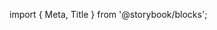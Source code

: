 ﻿import { Meta, Title } from '@storybook/blocks';

<Meta of={TextBoxStories} />

<Title />

General purpose TextBox component

## Source

https://github.com/rdkcentral/Lightning-UI-Components/blob/develop/packages/@lightningjs/ui-components/src/components/TextBox/TextBox.js

## Usage

Set a content property with your text and specify a property style as a string.
TextBox also accepts inline content arrays and strings which are rendered using the [InlineContent](/docs/components-inlinecontent--test) component.

```js
import { TextBox } from '@lightningjs/ui-components';

TextBox: {
  type: TextBox,
  content: 'Lorem ipsum dolor sit amet, consectetur adipiscing elit.',
  fixed: true,
  w: 600,
  style: {
    textStyle: 'headline1'
  }
}
```

> **Note on width:**
>
> To assign a width to the `TextBox` component, either a `w` value or `wordWrapWidth` (nested within `textStyle` and the `style` prop) value may be provided.
>
> - If `wordWrapWidth` is defined, then the component will apply that property and the width should reflect the value accordingly.
> - If only a `w` value is provided and no `wordWrapWidth` is defined, the `TextBox` component will automatically apply a `wordWrapWidth` of the defined `w` value to the component.
>   **Important:** the `fixed` property must be set to `true` in this case.
> - If neither `w` or `wordWrapWidth` is defined, the component will automatically set the width to be the width of the component.

### Properties

| name    | type    | required | default   | description                                                |
| ------- | ------- | -------- | --------- | ---------------------------------------------------------- |
| content | string  | true     | undefined | Text to be displayed in element                            |
| fixed   | boolean | false    | false     | If `true`, allows the width of the text to be set with `w` |
| marquee | boolean | false    | false     | Allows text to be scrollable                               |

TextBox also supports rendering as an InlineContent component. See [InlineContent documentation](/docs/components-inlinecontent--basic) for table of supported properties.

### Style Properties

| name      | type             | description                                                                                                                                                                                                                                             |
| --------- | ---------------- | ------------------------------------------------------------------------------------------------------------------------------------------------------------------------------------------------------------------------------------------------------- |
| offsetX   | number           | Used to ensure text is positioned correctly                                                                                                                                                                                                             |
| offsetY   | number           | Used to ensure text is positioned correctly                                                                                                                                                                                                             |
| textStyle | string \| object | Default style of text to be displayed. Object should come from the current theme or contain any properties that the [Lightning text texture supports](https://lightningjs.io/docs/#/lightning-core-reference/RenderEngine/Textures/Text?id=properties). |

